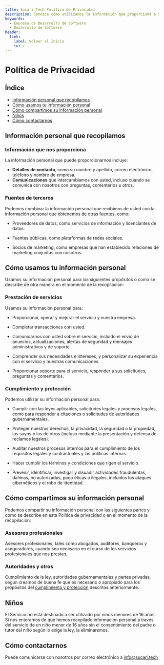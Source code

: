 ```yaml
---
title: Sucari Tech Política de Privacidad
description: Conozca cómo utilizamos la información que proporciona a Sucari Tech
keywords:
  - Empresa de Desarrollo de Software
  - Desarrollo de Software
header:
  link:
    label: Volver al Inicio
    to: /
---
```


# Política de Privacidad

## Índice

- [Información personal que recopilamos](#)
- [Cómo usamos tu información personal](#)
- [Cómo compartimos su información personal](#)
- [Niños](#)
- [Cómo contactarnos](#)

## Información personal que recopilamos

### Información que nos proporciona

La información personal que puede proporcionarnos incluye:

- **Detalles de contacto**, como su nombre y apellido, correo electrónico, teléfono y nombre de empresa.
- **Comunicaciones** que intercambiamos con usted, incluso cuando se comunica con nosotros con preguntas, comentarios u otros.

### Fuentes de terceros

Podemos combinar la información personal que recibimos de usted con la información personal que obtenemos de otras fuentes, como:

- Proveedores de datos, como servicios de información y licenciantes de datos.

- Fuentes públicas, como plataformas de redes sociales.

- Socios de marketing, como empresas que han establecido relaciones de marketing conjuntas con nosotros.

## Cómo usamos tu información personal

Usamos su información personal para los siguientes propósitos o como se describe de otra manera en el momento de la recopilación:

### Prestación de servicios

Usamos su información personal para:

- Proporcionar, operar y mejorar el servicio y nuestra empresa.

- Completar transacciones con usted.

- Comunicarnos con usted sobre el servicio, incluido el envío de anuncios, actualizaciones, alertas de seguridad y mensajes administrativos y de soporte.

- Comprender sus necesidades e intereses, y personalizar su experiencia con el servicio y nuestras comunicaciones.

- Proporcionar soporte para el servicio, responder a sus solicitudes, preguntas y comentarios.

### Cumplimiento y protección

Podemos utilizar su información personal para:

- Cumplir con las leyes aplicables, solicitudes legales y procesos legales, como para responder a citaciones o solicitudes de autoridades gubernamentales.

- Proteger nuestros derechos, la privacidad, la seguridad o la propiedad, los suyos o los de otros (incluso mediante la presentación y defensa de reclamos legales).

- Auditar nuestros procesos internos para el cumplimiento de los requisitos legales y contractuales y las políticas internas.

- Hacer cumplir los términos y condiciones que rigen el servicio.

- Prevenir, identificar, investigar y disuadir actividades fraudulentas, dañinas, no autorizadas, poco éticas o ilegales, incluidos los ataques cibernéticos y el robo de identidad.

## Cómo compartimos su información personal

Podemos compartir su información personal con las siguientes partes y como se describe en esta Política de privacidad o en el momento de la recopilación:

### Asesores profesionales

Asesores profesionales, tales como abogados, auditores, banqueros y aseguradores, cuando sea necesario en el curso de los servicios profesionales que nos prestan.

### Autoridades y otros

Cumplimiento de la ley, autoridades gubernamentales y partes privadas, según creamos de buena fe que es necesario o apropiado para los propósitos del [cumplimiento y protección](#) descritos anteriormente.

## Niños

El Servicio no está destinado a ser utilizado por niños menores de 16 años. Si nos enteramos de que hemos recopilado información personal a través del servicio de un niño menor de 16 años sin el consentimiento del padre o tutor del niño según lo exige la ley, la eliminaremos.

## Cómo contactarnos

Puede comunicarse con nosotros por correo electrónico a info@sucari.tech